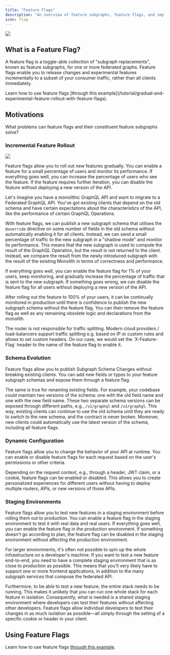 ```yaml
---
title: "Feature Flags"
description: "An overview of feature subgraphs, feature flags, and implementing your first feature flag."
icon: flag
---
```


<Frame caption="Feature Flag and Feature Subgraphs">
  <img src="/images/concepts/feature-flags.png" />
</Frame>

## What is a Feature Flag?

A feature flag is a toggle-able collection of "subgraph replacements", known as feature subgraphs, for one or more federated graphs. Feature flags enable you to release changes and experimental features incrementally to a subset of your consumer traffic, rather than all clients immediately.

<Info>
  Learn how to use feature flags [through this example](/tutorial/gradual-and-experimental-feature-rollout-with-feature-flags).
</Info>

## Motivations

What problems can feature flags and their constituent feature subgraphs solve?

### Incremental Feature Rollout

<Frame caption="Traffic splitting">
  <img src="/images/concepts/feature-flag-traffic-splitting.png" />
</Frame>

Feature flags allow you to roll out new features gradually. You can enable a feature for a small percentage of users and monitor its performance. If everything goes well, you can increase the percentage of users who see the feature. If the feature requires further iteration, you can disable the feature without deploying a new version of the API.

Let's imagine you have a monolithic GraphQL API and want to migrate to a Federated GraphQL API. You've got existing clients that depend on the old schema and have certain expectations about the characteristics of the API, like the performance of certain GraphQL Operations.

With feature flags, we can publish a new subgraph schema that utilises the `@override` directive on some number of fields in the old schema without automatically enabling it for all clients. Instead, we can send a small percentage of traffic to the new subgraph in a "shadow mode" and monitor its performance. This means that the new subgraph is used to compute the result of the GraphQL Operation, but the result is not returned to the client. Instead, we compare the result from the newly introduced subgraph with the result of the existing Monolith in terms of correctness and performance.

If everything goes well, you can enable the feature flag for 1% of your users, keep monitoring, and gradually increase the percentage of traffic that is sent to the new subgraph. If something goes wrong, we can disable the feature flag for all users without deploying a new version of the API.

After rolling out the feature to 100% of your users, it can be continually monitored in production until there is confidence to publish the new subgraph schema without the feature flag. You can then remove the feature flag as well as any remaining obsolete logic and declarations from the monolith.

<Info>
  The router is not responsible for traffic splitting. Modern cloud providers / load-balancers support traffic splitting e.g. based on IP or custom rules and allows to set custom headers. On our case, we would set the `X-Feature-Flag` header to the name of the feature flag to enable it.
</Info>

### Schema Evolution

Feature flags allow you to publish Subgraph Schema Changes without breaking existing clients. You can add new fields or types to your feature subgraph schemas and expose them through a feature flag.

The same is true for renaming existing fields. For example, your codebase could maintain two versions of the schema: one with the old field name and one with the new field name. These two separate schema versions can be exposed through different paths, e.g., `/v1/graphql` and `/v2/graphql`. This way, existing clients can continue to use the old schema until they are ready to switch to the new schema, and the contract is never broken. Moreover, new clients could automatically use the latest version of the schema, including all feature flags.

### Dynamic Configuration

Feature flags allow you to change the behavior of your API at runtime. You can enable or disable feature flags for each request based on the user's permissions or other criteria.

Depending on the request context, e.g., through a header, JWT claim, or a cookie, feature flags can be enabled or disabled. This allows you to create personalized experiences for different users without having to deploy multiple routers, APIs, or new versions of those APIs.

### Staging Environments

Feature flags allow you to test new features in a staging environment before rolling them out to production. You can enable a feature flag in the staging environment to test it with real data and real users. If everything goes well, you can enable the feature flag in the production environment. If something doesn't go according to plan, the feature flag can be disabled in the staging environment without affecting the production environment.

For larger environments, it's often not possible to spin up the whole infrastructure on a developer's machine. If you want to test a new feature end-to-end, you need to have a complete staging environment that is as close to production as possible. This means that you'll very likely have to support one or more frontend applications, in addition to the many subgraph services that compose the federated API.

Furthermore, to be able to test a new feature, the entire stack needs to be running. This makes it unlikely that you can run one whole stack for each feature in isolation. Consequently, what is needed is a shared staging environment where developers can test their features without affecting other developers. Feature flags allow individual developers to test their changes in as much isolation as possible—all simply through the setting of a specific cookie or header in your client.

## Using Feature Flags

Learn how to use feature flags [through this example](/tutorial/gradual-and-experimental-feature-rollout-with-feature-flags).
